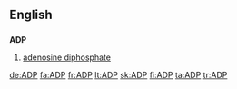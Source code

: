 ==English==

==={{initialism}}===
'''ADP'''

# {{biochemistry}} [[adenosine diphosphate]]

[[de:ADP]]
[[fa:ADP]]
[[fr:ADP]]
[[lt:ADP]]
[[sk:ADP]]
[[fi:ADP]]
[[ta:ADP]]
[[tr:ADP]]